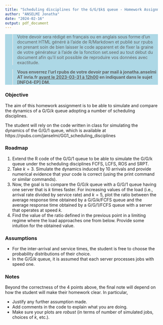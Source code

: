```yaml
---
title: "Scheduling disciplines for the G/G/$k$ queue - Homework Assignment (DM), Évaluation de Performances, INFO4 Polytech Grenoble"
author: "ANSELMI Jonatha"
date: "2024-02-16"
output: pdf_document
---
```


\pagenumbering{gobble}

<div class="org-src-container" style="background-color:lightblue;">
<p style="margin: 8px 0px 8px 8px;">

> Votre devoir sera rédigé en français ou en anglais sous forme d'un document HTML généré à l'aide de R/Markdown et publié sur rpubs en prenant soin de bien laisser le code apparent et de fixer la graine de votre générateur à l'aide de la fonction set.seed au tout début du document afin qu’il soit possible de reproduire vos données avec exactitude.

> **Vous enverrez l'url rpubs de votre devoir par mail à jonatha.anselmi AT inria.fr <u>avant le 2023-03-31 à 12h00</u>  en indiquant dans le sujet [INFO4-EP] DM.**
</p>
</div>


### Objective 

The aim of this homework assignment is to be able to simulate and compare the dynamics of a G/G/$k$ queue adopting a number of scheduling disciplines.

The student will rely on the code written in class for simulating the dynamics of the G/G/1 queue, which is available at https://rpubs.com/janselmi/GG1_scheduling_disciplines

### Roadmap

1. Extend the R code of the G/G/1 queue to be able to simulate the G/G/k queue under the scheduling disciplines FCFS, LCFS, ROS and SRPT. 
2. Take $k=3$. Simulate the dynamics induced by 10 arrivals and provide numerical evidence that your code is correct (using the print command or similar commands).
3. Now, the goal is to compare the G/G/$k$ queue with a G/G/1 queue having one server that is $k$ times faster. For increasing values of the load (i.e., arrival rate divided by service rate) and $k=5$, plot the ratio between the average response time obtained by a G/G/$k$/FCFS queue and the average response time obtained by a G/G/1/FCFS queue with a server that operates at speed $k$.
4. Find the value of the ratio defined in the previous point in a limiting regime where the load approaches one from below. Provide some intuition for the obtained value.

### Assumptions

- For the inter-arrival and service times, the student is free to choose the probability distributions of their choice.
- In the G/G/$k$ queue, it is assumed that each server processes jobs with speed one.

### Notes

Beyond the correctness of the 4 points above, the final note will depend on how the student will make their homework clear. In particular,

- Justify any further assumption made.
- Add comments in the code to explain what you are doing.
- Make sure your plots are *robust* (in terms of number of simulated jobs, choices of $k$, etc.).

<br>